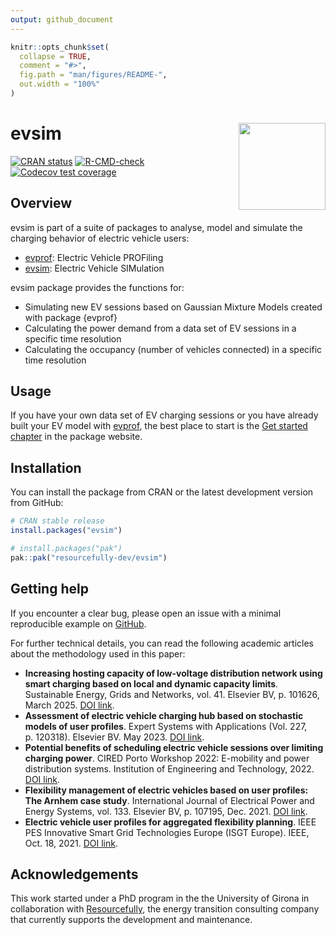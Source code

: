 ```yaml
---
output: github_document
---
```


<!-- README.md is generated from README.Rmd. Please edit that file -->

```r
knitr::opts_chunk$set(
  collapse = TRUE,
  comment = "#>",
  fig.path = "man/figures/README-",
  out.width = "100%"
)
```

# evsim <a href='https://resourcefully-dev.github.io/evsim/'><img src='man/figures/logo.png' align="right" height="139" /></a>

<!-- badges: start -->
[![CRAN status](https://www.r-pkg.org/badges/version/evsim)](https://cran.r-project.org/package=evsim)
[![R-CMD-check](https://github.com/mcanigueral/evsim/actions/workflows/R-CMD-check.yaml/badge.svg)](https://github.com/mcanigueral/evsim/actions/workflows/R-CMD-check.yaml)
[![Codecov test coverage](https://codecov.io/gh/mcanigueral/evsim/branch/main/graph/badge.svg)](https://app.codecov.io/gh/mcanigueral/evsim?branch=main)
<!-- badges: end -->

## Overview

evsim is part of a suite of packages to analyse, model and simulate the charging behavior of electric vehicle users:

* [evprof](https://resourcefully-dev.github.io/evprof/): Electric Vehicle PROFiling
* [evsim](https://resourcefully-dev.github.io/evsim/): Electric Vehicle SIMulation

evsim package provides the functions for:

* Simulating new EV sessions based on Gaussian Mixture Models created with package {evprof}
* Calculating the power demand from a data set of EV sessions in a specific time resolution
* Calculating the occupancy (number of vehicles connected) in a specific time resolution


## Usage

If you have your own data set of EV charging sessions or you have already built your EV model with [evprof](https://resourcefully-dev.github.io/evprof/), the best place to start is the [Get started chapter](https://resourcefully-dev.github.io/evsim/articles/evsim.html) in the package website.


## Installation

You can install the package from CRAN or the latest development version from GitHub:

```r
# CRAN stable release
install.packages("evsim")

# install.packages("pak")
pak::pak("resourcefully-dev/evsim")
```


## Getting help

If you encounter a clear bug, please open an issue with a minimal reproducible example on [GitHub](https://github.com/mcanigueral/evprof/issues).

For further technical details, you can read the following academic articles about the methodology used in this paper:

* **Increasing hosting capacity of low-voltage distribution network using smart charging based on local and dynamic capacity limits**. Sustainable Energy, Grids and Networks, vol. 41. Elsevier BV, p. 101626, March 2025. [DOI link](https://doi.org/10.1016/j.segan.2025.101626).
* **Assessment of electric vehicle charging hub based on stochastic models of user profiles**. Expert Systems with Applications (Vol. 227, p. 120318). Elsevier BV. May 2023. [DOI link](https://doi.org/10.1016/j.eswa.2023.120318).
* **Potential benefits of scheduling electric vehicle sessions over limiting charging power**. CIRED Porto Workshop 2022: E-mobility and power distribution systems. Institution of Engineering and Technology, 2022. [DOI link](https://ieeexplore.ieee.org/abstract/document/9841653).
* **Flexibility management of electric vehicles based on user profiles: The Arnhem case study**. International Journal of Electrical Power and Energy Systems, vol. 133. Elsevier BV, p. 107195, Dec. 2021. [DOI link](https://doi.org/10.1016/j.ijepes.2021.107195).
* **Electric vehicle user profiles for aggregated flexibility planning**. IEEE PES Innovative Smart Grid Technologies Europe (ISGT Europe). IEEE, Oct. 18, 2021. [DOI link](https://doi.org/10.1109/isgteurope52324.2021.9639931).


## Acknowledgements

This work started under a PhD program in the the University of Girona in collaboration with [Resourcefully](https://resourcefully.nl/), the energy transition consulting company that currently supports the development and maintenance.
